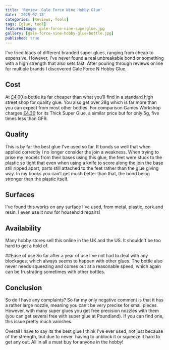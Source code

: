 ```yaml
---
title: 'Review: Gale Force Nine Hobby Glue'
date: '2015-07-13'
categories: [Reviews, Tools]
tags: [glue, tool]
featuredImage: gale-force-nine-superglue.jpg
gallery: [gale-force-nine-hobby-glue-bottle.jpg]
published: true
---
```


I've tried loads of different branded super glues, ranging from cheap to expensive. However, I've never found a real
unbreakable bond or something with a high strength that also sets fast. After pouring through reviews online for
multiple brands I discovered Gale Force N Hobby Glue.

## Cost

At [£4.00](https://www.goblingaming.co.uk/products/plastic-glue-62903171) a bottle its far cheaper than what you’ll
find in a standard high street shop for quality glue. You also get over 28g which is far more than you can expect
from most other bottles. For comparison Games Workshop charges
[£4.30](http://www.games-workshop.com/en-GB/Super-Glue-Thick) for its Thick Super Glue, a similar price but for only
5g, five times less than GF9.

## Quality

This is by far the best glue I've used so far. It bonds so well that when applied correctly I no longer consider
the join a weakness. When trying to prise my models from their bases using this glue, the feet were stuck to the
plastic so tight that even when using a knife to score along the join the base still ripped apart, parts still
attached to the feet rather than the glue giving way. In my books you can’t get much better than that, the bond
being stronger than the plastic itself.

## Surfaces

I've found this works on any surface I've used, from metal, plastic, cork and resin. I even use it now for household
repairs!

## Availability

Many hobby stores sell this online in the UK and the US. It shouldn't be too hard to get a hold of.

##Ease of use
So far after a year of use I've not had to deal with any blockages, which always seems to happen with other glues.
The bottle also never needs squeezing and comes out at a reasonable speed, which again can be frustrating sometimes
with other bottles.

## Conclusion

So do I have any complaints? So far my only negative comment is that it has a rather large nozzle, meaning you can’t
be very precise for small pieces. However, with many super glues you get free precision nozzles with them (you can
get several free with super glue at Poundland). If you can find one, this issue pretty much vanishes.

Overall I have to say its the best glue I think I've ever used, not just because of the strength, but due to never 
having to unblock it or squeeze it hard to get any out. All in all a must buy for anyone in the hobby!
